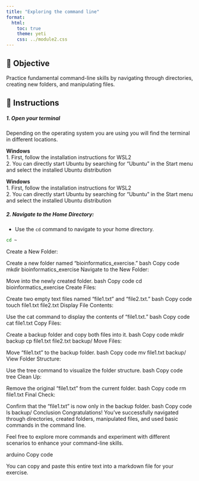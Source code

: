 ```yaml
---
title: "Exploring the command line"
format:
  html:
    toc: true
    theme: yeti
    css: ../module2.css
---
```


##  🎯 Objective

Practice fundamental command-line skills by navigating through directories, creating new folders, and manipulating files.

## 📝 Instructions

##### 1. Open your terminal   
Depending on the operating system you are using you will find the terminal in different locations.  

<span class="info-box win">
    **Windows**  
    1. First, follow the installation instructions for WSL2  
    2. You can directly start Ubuntu by searching for "Ubuntu" in the Start menu and select the installed Ubuntu distribution
</span>

<span class="info-box mac">
    **Windows**  
    1. First, follow the installation instructions for WSL2  
    2. You can directly start Ubuntu by searching for "Ubuntu" in the Start menu and select the installed Ubuntu distribution
</span>


##### 2. Navigate to the Home Directory:  
- Use the `cd` command to navigate to your home directory.

```bash
cd ~
```


Create a New Folder:

Create a new folder named "bioinformatics_exercise."
bash
Copy code
mkdir bioinformatics_exercise
Navigate to the New Folder:

Move into the newly created folder.
bash
Copy code
cd bioinformatics_exercise
Create Files:

Create two empty text files named "file1.txt" and "file2.txt."
bash
Copy code
touch file1.txt file2.txt
Display File Contents:

Use the cat command to display the contents of "file1.txt."
bash
Copy code
cat file1.txt
Copy Files:

Create a backup folder and copy both files into it.
bash
Copy code
mkdir backup
cp file1.txt file2.txt backup/
Move Files:

Move "file1.txt" to the backup folder.
bash
Copy code
mv file1.txt backup/
View Folder Structure:

Use the tree command to visualize the folder structure.
bash
Copy code
tree
Clean Up:

Remove the original "file1.txt" from the current folder.
bash
Copy code
rm file1.txt
Final Check:

Confirm that the "file1.txt" is now only in the backup folder.
bash
Copy code
ls backup/
Conclusion
Congratulations! You've successfully navigated through directories, created folders, manipulated files, and used basic commands in the command line.

Feel free to explore more commands and experiment with different scenarios to enhance your command-line skills.

arduino
Copy code

You can copy and paste this entire text into a markdown file for your exercise.